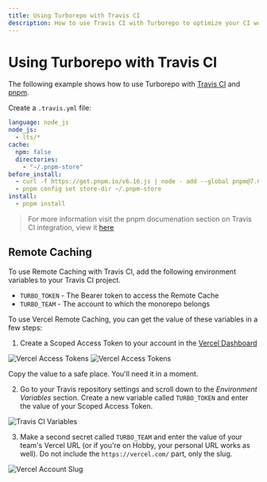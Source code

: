 ```yaml
---
title: Using Turborepo with Travis CI
description: How to use Travis CI with Turborepo to optimize your CI workflow
---
```


# Using Turborepo with Travis CI

The following example shows how to use Turborepo with [Travis CI](https://www.travis-ci.com/) and [pnpm](https://pnpm.io).

Create a `.travis.yml` file:

```yaml
language: node_js
node_js:
  - lts/*
cache:
  npm: false
  directories:
    - "~/.pnpm-store"
before_install:
  - curl -f https://get.pnpm.io/v6.16.js | node - add --global pnpm@7.0.0-rc.9
  - pnpm config set store-dir ~/.pnpm-store
install:
  - pnpm install
```

> For more information visit the pnpm documenation section on Travis CI integration, view it [here](https://pnpm.io/continuous-integration#travis)

## Remote Caching

To use Remote Caching with Travis CI, add the following environment variables to your Travis CI project.

- `TURBO_TOKEN` - The Bearer token to access the Remote Cache
- `TURBO_TEAM` - The account to which the monorepo belongs

To use Vercel Remote Caching, you can get the value of these variables in a few steps:

1. Create a Scoped Access Token to your account in the [Vercel Dashboard](https://vercel.com/account/tokens)

![Vercel Access Tokens](/images/docs/vercel-tokens.png)
![Vercel Access Tokens](/images/docs/vercel-create-token.png)

Copy the value to a safe place. You'll need it in a moment.

2. Go to your Travis repository settings and scroll down to the _Environment Variables_ section. Create a new variable called `TURBO_TOKEN` and enter the value of your Scoped Access Token.

![Travis CI Variables](/images/docs/travis-ci-environment-variables.png)

3. Make a second secret called `TURBO_TEAM` and enter the value of your team's Vercel URL (or if you're on Hobby, your personal URL works as well). Do not include the `https://vercel.com/` part, only the slug.

![Vercel Account Slug](/images/docs/vercel-slug.png)
